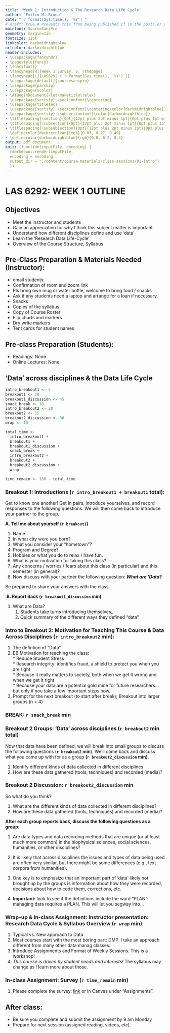```yaml
---
title: 'Week 1: Introduction & The Research Data Life Cycle'
author: "Emilio M. Bruna"
date: "`r format(Sys.time(), '%Y')`"
# draft: true # Prevents this from being published if in the posts or pages folder
mainfont: SourceSansPro
geometry: margin=1in
fontsize: 12pt
linkcolor: darkmidnightblue
urlcolor: darkmidnightblue
header-includes:
- \usepackage{fancyhdr}
- \pagestyle{fancy}
- \fancyfoot{}
- \fancyhead[R]{Week 1 Survey, p. \thepage}
- \fancyhead[L]{LAS6292 (`r format(Sys.time(), '%Y')`)}
- \usepackage[default]{sourcesanspro}
- \usepackage{parskip}
- \usepackage{xcolor}
- \AtBeginDocument{\let\maketitle\relax}
- \usepackage{sectsty} \sectionfont{\centering}
- \usepackage{titlesec}
- \usepackage{sectsty} \sectionfont{\centering\color{darkmidnightblue}}
- \usepackage{sectsty} \subsectionfont{\color{darkmidnightblue}}
- \titlespacing{\section}{0pt}{12pt plus 2pt minus 1pt}{0pt plus 1pt minus 1pt}
- \titlespacing{\subsection}{0pt}{12pt plus 2pt minus 1pt}{0pt plus 1pt minus 1pt}
- \titlespacing{\subsubsection}{0pt}{12pt plus 2pt minus 1pt}{0pt plus 1pt minus 1pt}
- \definecolor{darkcerulean}{rgb}{0.03, 0.27, 0.49}
- \definecolor{darkmidnightblue}{rgb}{0.0, 0.2, 0.4}
output: pdf_document
knit: (function(inputFile, encoding) {
  rmarkdown::render(inputFile, 
  encoding = encoding, 
  output_dir = "./content/course-materials/class-sessions/01-intro")
  })
---
```

# LAS 6292: WEEK 1 OUTLINE


## Objectives

* Meet the instructor and students
* Gain an appreciation for why I think this subject matter is important
* Understand how different disciplines define and use 'data'
* Learn the 'Research Data Life-Cycle'
* Overview of the Course Structure, Syllabus

## Pre-Class Preparation & Materials Needed (Instructor):

* email students: 
* Confirmation of room and zoom link
* Pls bring own mug or water bottle, welcome to bring food / snacks
* Ask if any students need a laptop and arrange for a loan if necessary.
* Snacks
* Copies of the syllabus
* Copy of Course Roster
* Flip charts and markers
* Dry write markers
* Tent cards for student names


## Pre-class Preparation (Students):

* Readings: None
* Online Lectures: None

## ‘Data’ across disciplines & the Data Life Cycle  

```r
intro_breakout1 <- 5
breakout1 <- 20
breakout1_discussion <- 45
snack_break <- 10
intro_breakout2 <- 20
breakout2 <- 15
breakout2_discussion <- 30
wrap <- 10

total_time <- 
  intro_breakout1 + 
  breakout1 + 
  breakout1_discussion + 
  snack_break + 
  intro_breakout2 + 
  breakout2 +
  breakout2_discussion + 
  wrap

time_remain <- 180 - total_time
```
<!-- FOR ONLINE -->
<!-- 1. Turn on Zoom, chill music countdown -->
<!-- 2. Turn on zoom captioning -->
<!-- 3. Start meeting record -->
<!-- 4. Introduce yourself -->
<!-- 1-4 will take ~10 minutes, especially since we usually give students a few minutes to roll in late. -->

### **Breakout 1: Introductions (`r intro_breakout1 + breakout1` total): ** 
Get to know one another! Get in pairs, introduce yourselves, and record responses to the following questions. We will then come back to introduce your partner to the group.

**A. Tell me about yourself (`r breakout1`)**  

   1. Name
   2. In what city were you born?
   3. What you consider your “hometown”?
   4. Program and Degree?
   <!-- 5. Emoji your thesis   --> 
   6. Hobbies or what you do to relax / have fun.
   7. What is your motivation for taking this class?
   8. Any concerns / worries / fears about this class (in particular) and this semester (in general)?
   9. Now discuss with your partner the following question: **_What are 'Data_?** 
   
   Be prepared to share your answers with the class.

  &nbsp;**B. Report Back (`r breakout1_discussion` min)**

1. What are Data?
    1. Students take turns introducing themselves_
    2. Quick summary of the different ways they defined "data"

### **Intro to Breakout 2: Motivation for Teaching This Course & Data Across Disciplines (`r intro_breakout2` min): **

  1. The defintion of "Data"  
  2. EB Motivation for teaching the class:  
    * Reduce Student Stress  
    * Research integrity: identifies fraud, a shield to protect you when you are right  
    * Because it really matters to society, both when we get it wrong and when we get it right  
    * Because your data are a potential gold mine for future researchers...but only if you take a few important steps now.  
   2. Prompt for the next breakout (to start after break); Breakout into larger groups (n = 4)  

### **BREAK: `r snack_break` min **

### **Breakout 2 Groups: 'Data' across disciplines ** (`r breakout2` min total)

Now that data have been defined, we will break into small groups to discuss the following questions (**`r breakout2` min**). We'll come back and discuss what you came up with for as a group **(`r breakout2_discussion` min)**.

1. Identify different kinds of data collected in different disciplines 
2. How are these data gathered (tools, techniques) and recorded (media)? 

### **Breakout 2 Discussion: `r breakout2_discussion` min **

So what do you think?   

1. What are the different kinds of data collected in different disciplines?
2. How are these data gathered (tools, techniques) and recorded (media)? 

**After each group reports back, discuss the following questions as a group:**  

1. Are data types and data recording methods that are unique (or at least much more common) in the biophysical sciences, social sciences, humanities, or other disciplines?   

2. It is likely that across disciplines the issues and types of data being used are often very similar, but there might be some differences (e.g., text corpora from humanities).  

3. One key is to emphasize that an important part of 'data' likely not brought up by the groups is information about how they were recorded, decisions about how to code them, corrections, etc.  

4. **Important: **look to see if the definitions include the word "PLAN": managing data requires a PLAN.  This will let you segway into...  

### **Wrap-up & In-class Assignment: Instructor presentation: Research Data Cycle & Syllabus Overview (`r wrap` min)**

1. Typical vs. New approach to Data
2. Most courses start with the most boring part: DMP. I take an approach different from many other data manag classes.
3. Introduce Assignments and Format of Weekly Sessions. This is a workshop!
4. *This course is driven by student needs and interests! *The syllabus may change as I learn more about those.  

### **In-class Assignment: Survey (`r time_remain` min**)

  1. Please complete the survey: [link](https://forms.gle/vRQA9zu84Gf4xU2M9) or in Canvas under "Assignments".

## After class: 

* Be sure you complete and submit the assignment by 9 am Monday
* Prepare for next session (assigned reading, videos, etc).

